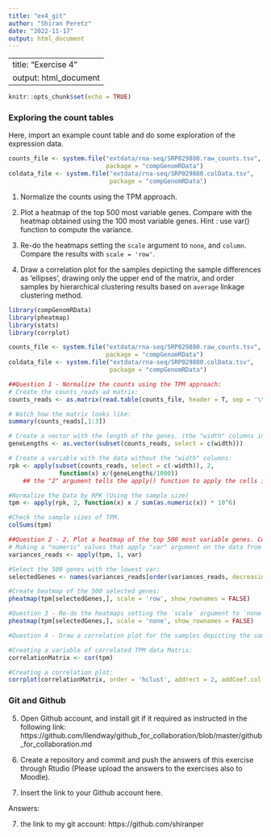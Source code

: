 ```yaml
---
title: "ex4_git"
author: "Shiran Peretz"
date: "2022-11-17"
output: html_document
---
```

---
title: "Exercise  4"
output: html_document
---

```r
knitr::opts_chunk$set(echo = TRUE)
```

### Exploring the count tables

Here, import an example count table and do some exploration of the expression data. 

```r
counts_file <- system.file("extdata/rna-seq/SRP029880.raw_counts.tsv",
                           package = "compGenomRData")
coldata_file <- system.file("extdata/rna-seq/SRP029880.colData.tsv", 
                            package = "compGenomRData")
```

1. Normalize the counts using the TPM approach.

2. Plot a heatmap of the top 500 most variable genes. Compare with the heatmap obtained using the 100 most variable genes. Hint : use var() function to compute the variance.

3. Re-do the heatmaps setting the `scale` argument to `none`, and `column`. Compare the results with `scale = 'row'`.

4. Draw a correlation plot for the samples depicting the sample differences as 'ellipses', drawing only the upper end of the matrix, and order samples by hierarchical clustering results based on `average` linkage clustering method.
```r
library(compGenomRData)
library(pheatmap)
library(stats)
library(corrplot)

counts_file <- system.file("extdata/rna-seq/SRP029880.raw_counts.tsv",
                           package = "compGenomRData")
coldata_file <- system.file("extdata/rna-seq/SRP029880.colData.tsv", 
                            package = "compGenomRData")

##Question 1 - Normalize the counts using the TPM approach:
# Create the counts_reads ad matrix:
counts_reads <- as.matrix(read.table(counts_file, header = T, sep = '\t'))

# Watch how the matrix looks like:
summary(counts_reads[,1:3])

# Create a vector with the length of the genes. (the "width" columns in the data matrix):
geneLengths <- as.vector(subset(counts_reads, select = c(width)))

# Create a variable with the data without the "width" columns:
rpk <- apply(subset(counts_reads, select = c(-width)), 2,
              function(x) x/(geneLengths/1000)) 
    ## the "2" argument tells the apply() function to apply the cells in the matrix by columns. if I wanted by rows - I need to write "1" instead.

#Normalize the Data by RPK (Using the sample size)
tpm <- apply(rpk, 2, function(x) x / sum(as.numeric(x)) * 10^6)

#Check the sample sizes of TPM. 
colSums(tpm)

##Question 2 - 2. Plot a heatmap of the top 500 most variable genes. Compare with the heatmap obtained using the 100 most variable genes. Hint : use var() function to compute the variance:
# Making a "numeric" values that apply "var" argument on the data from "tpm" matrix, by rows.
variances_reads <- apply(tpm, 1, var)

#Select the 500 genes with the lowest var:
selectedGenes <- names(variances_reads[order(variances_reads, decreasing = T)][1:500])

#Create heatmap of the 500 selected genes:
pheatmap(tpm[selectedGenes,], scale = 'row', show_rownames = FALSE)

#Question 3 - Re-do the heatmaps setting the `scale` argument to `none`, and `column`. Compare the results with `scale = 'row'`:
pheatmap(tpm[selectedGenes,], scale = 'none', show_rownames = FALSE)

#Question 4 - Draw a correlation plot for the samples depicting the sample differences as 'ellipses', drawing only the upper end of the matrix, and order samples by hierarchical clustering results based on `average` linkage clustering method:

#Creating a variable of correlated TPM data Matrix:
correlationMatrix <- cor(tpm)

#Creating a correlation plot:
corrplot(correlationMatrix, order = 'hclust', addrect = 2, addCoef.col = 'white', number.cex = 0.7)
```
 

### Git and Github

5. Open Github account, and install git if it required as instructed in the following link: https://github.com/llendway/github_for_collaboration/blob/master/github_for_collaboration.md

6. Create a repository and commit and push the answers of this exercise through Rtudio (Please upload the answers to the exercises also to Moodle).

7. Insert the link to your Github account here.

######### Answers:

7. the link to my git account: https://github.com/shiranper

